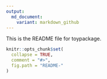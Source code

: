 ```yaml
---
output:
  md_document:
    variant: markdown_github
---
```


<!-- README.md is generated from README.Rmd. Please edit that file -->
This is the README file for toypackage.

```r
knitr::opts_chunk$set(
  collapse = TRUE,
  comment = "#>",
  fig.path = "README-"
)
```

